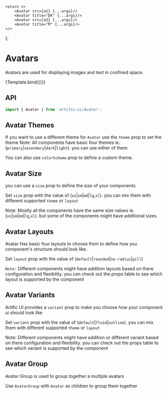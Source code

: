 
	return <>
		<Avatar src={a1} {...args}/>
		<Avatar title="DK" {...args}/>
		<Avatar src={a3} {...args}/>
		<Avatar title="M" {...args}/>
	</>
};

# Avatars

Avatars are used for displaying images and text in confined space.

<div>
	<div name="Default">{Template.bind({})}</div>
</div>

## API

```jsx
import { Avatar } from 'artific-ui/Avatar';
```


## Avatar Themes

If you want to use a different theme for `Avatar` use the `theme` prop to set the theme
Note: All components have basic four themes ie. (`primary`|`secondary`|`dark`|`light`). you can use either of them.

You can also use `colorScheme` prop to define a custom theme.

<div>
	<div name="Avatar Themes">
		<Avatar theme="primary" title="DK"/>
		<Avatar theme="secondary" title="DK"/>
		<Avatar theme="dark" title="DK"/>
		<Avatar theme="light" title="DK"/>
		<Avatar colorScheme={{
			background: 'linear-gradient(45deg, #e736f4, #673ab7)',
			backgroundColor: '#e736f4',
			color: 'white',
		}} title="DK"/>
	</div>
</div>

## Avatar Size

you can use a `size` prop to define the size of your components

Set `size` prop with the value of (`xs`|`sm`|`md`|`lg`,`xl`). you can mix them with different supported `theme` or `layout`

Note: Mostly all the components have the same size values ie.(`xs`|`sm`|`md`|`lg`,`xl`). but some of the components might have additional sizes.

<div>
	<div name="Avatar Size">
		<Avatar size="xl" title="XL"/>
		<Avatar size="lg" title="LG"/>
		<Avatar size="md" title="MD"/>
		<Avatar size="sm" title="SM"/>
		<Avatar size="xs" title="XS"/>
	</div>
</div>

## Avatar Layouts

Avatar Has basic four layouts to choose from to define how you component's structure should look like.

Set `layout` prop with the value of (`default`|`rounded`|`no-radius`|`pill`)

`Note:` Different components might have addition layouts based on there configuration and flexibility. you can check out the props table to see which layout is supported by the component

<div>
	<div name="Avatar Layouts">
		<Avatar src={a1} layout="default"/>
		<Avatar src={a2} layout="rounded"/>
		<Avatar src={a3} layout="no-radius"/>
		<Avatar src={a4} layout="pill"/>
	</div>
</div>


## Avatar Variants

Artific UI provides a `variant` prop to make you choose how your component ui should look like

Set `variant` prop with the value of (`default`|`fluid`|`outline`). you can mix them with different supported `theme` or `layout`

Note: Different components might have addition or different variant based on there configuration and flexibility.
you can check out the props table to see which variant is supported by the component

<div>
	<div name="Avatar Variants">
		<Avatar src={a1} variant="default"/>
		<Avatar src={a2} variant="outline"/>
		<Avatar src={a3} variant="fluid"/>
	</div>
</div>

## Avatar Group

Avatar Group is used to group together a multiple avatars

Use `AvatarGroup` with `Avatar` as children to group them together

<div>
	<div name="Avatar Group">
		<AvatarGroup>
			<Avatar src={a1} variant="fluid"/>
			<Avatar src={a2} variant="fluid"/>
			<Avatar src={a3} variant="fluid"/>
		</AvatarGroup>
	</div>
</div>
